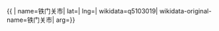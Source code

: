 {{ {{{1|PRC admin/showdata}}}|
name=铁门关市|
lat=|
lng=|
wikidata=q5103019|
wikidata-original-name=铁门关市|
arg={{{arg|}}}}}